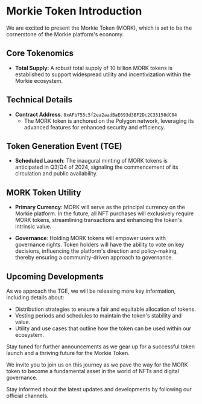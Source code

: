 # Morkie Token Introduction

We are excited to present the Morkie Token (MORK), which is set to be the cornerstone of the Morkie platform's economy.

## Core Tokenomics

- **Total Supply**: A robust total supply of 10 billion MORK tokens is established to support widespread utility and incentivization within the Morkie ecosystem.

## Technical Details

- **Contract Address**: `0xAFb755c5f2ea2aadBaE693d3BF2Dc2C35158dC04`
  - The MORK token is anchored on the Polygon network, leveraging its advanced features for enhanced security and efficiency.

## Token Generation Event (TGE)

- **Scheduled Launch**: The inaugural minting of MORK tokens is anticipated in Q3/Q4 of 2024, signaling the commencement of its circulation and public availability.

## MORK Token Utility

- **Primary Currency**: MORK will serve as the principal currency on the Morkie platform. In the future, all NFT purchases will exclusively require MORK tokens, streamlining transactions and enhancing the token's intrinsic value.
  
- **Governance**: Holding MORK tokens will empower users with governance rights. Token holders will have the ability to vote on key decisions, influencing the platform's direction and policy-making, thereby ensuring a community-driven approach to governance.

## Upcoming Developments

As we approach the TGE, we will be releasing more key information, including details about:

- Distribution strategies to ensure a fair and equitable allocation of tokens.
- Vesting periods and schedules to maintain the token's stability and value.
- Utility and use cases that outline how the token can be used within our ecosystem.

Stay tuned for further announcements as we gear up for a successful token launch and a thriving future for the Morkie Token.

We invite you to join us on this journey as we pave the way for the MORK token to become a fundamental asset in the world of NFTs and digital governance.

Stay informed about the latest updates and developments by following our official channels.
